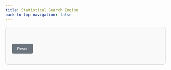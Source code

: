 ```yaml
---
title: Statistical Search Engine
back-to-top-navigation: false
---
```


<style>
   #decision-tree {
      font-family: Arial, sans-serif;
      max-width: 600px;
      margin: 0 auto;
      padding: 20px;
      border: 1px solid #ccc;
      border-radius: 8px;
      background-color: #f9f9f9;
   }

   #question {
      margin-bottom: 20px;
      font-size: 1.2em;
      color: #333;
   }

   .option-button {
      display: block;
      width: 100%;
      padding: 10px;
      margin: 5px 0;
      font-size: 1em;
      color: #fff;
      background-color: #007bff;
      border: none;
      border-radius: 4px;
      cursor: pointer;
   }

   .option-button:hover {
      background-color: #0056b3;
   }

   #back-button, #reset-button {
      margin-top: 10px;
      padding: 8px 16px;
      font-size: 0.9em;
      color: #fff;
      background-color: #6c757d;
      border: none;
      border-radius: 4px;
      cursor: pointer;
   }

   #back-button:hover, #reset-button:hover {
      background-color: #5a6268;
   }
</style>

<div id="decision-tree">
  <h2 id="question"></h2>
  <div id="options"></div>
  <button id="back-button" style="display: none;">Back</button>
  <button id="reset-button">Reset</button>
</div>



<script type="module" src="./script/tree.js"></script>
